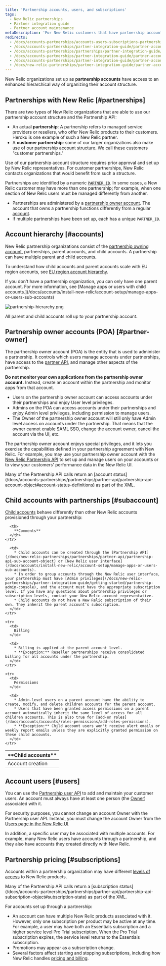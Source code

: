 ```yaml
---
title: 'Partnership accounts, users, and subscriptions'
tags:
  - New Relic partnerships
  - Partner integration guide
  - Partner account maintenance
metaDescription: 'For New Relic customers that have partnership accounts, this explains the hierarchical structure and rules for those accounts.'
redirects:
  - /docs/accounts-partnerships/accounts-users-subscriptions-partnerships
  - /docs/accounts-partnerships/partner-integration-guide/partner-account-maintenance/accounts-users-subscriptions-partnerships
  - /docs/accounts-partnerships/partnerships/partner-integration-guide/feature-access
  - /docs/accounts-partnerships/partner-integration-guide/partner-account-maintenance/feature-access
  - /docs/accounts-partnerships/partner-integration-guide/partner-account-maintenance/partnership-accounts-users-subscriptions
  - /docs/new-relic-partnerships/partner-integration-guide/partner-account-maintenance
---
```



New Relic organizations set up as **partnership accounts** have access to an enhanced hierarchical way of organizing their account structure.

## Partnerships with New Relic [#partnerships]

There are two types of New Relic organizations that are able to use our partnership account structure and the Partnership API:

* An actual **partnership**: A partnership refers to managed service providers or resellers, who offer New Relic products to their customers. Heroku is one example of such a New Relic partner.
* A **customer partnership**: some of our larger organizations also make use of our partnership account structure. We call these customers "customer partnerships."

Use of our partnership account structure requires prior approval and set up by New Relic representatives. For customer partnerships, New Relic contacts organizations that would benefit from such a structure.

Partnerships are identified by a numeric [`PARTNER_ID`](/docs/accounts-partnerships/partnerships/partner-api/partner-api-reference). In some cases, a New Relic customer may have more than one partnership; for example, when one section of New Relic users must be managed differently from another.

* Partnerships are administered by a [partnership owner account](#partner-owner). The account that owns a partnership functions differently from a regular [account](#accounts).
* If multiple partnerships have been set up, each has a unique `PARTNER_ID`.

## Account hierarchy [#accounts]

New Relic partnership organizations consist of the [partnership owning account](#partner-owner), partnerships, parent accounts, and child accounts. A partnership can have multiple parent and child accounts.

To understand how child accounts and parent accounts scale with EU region accounts, see [EU region account hierarchy](/docs/using-new-relic/welcome-new-relic/getting-started/introduction-eu-region-data-center#global-account-hierarchy).

<Callout variant="tip">
  If you don't have a partnership organization, you can only have one parent account. For more information, see [Manage apps or users with child accounts.](/docs/accounts/install-new-relic/account-setup/manage-apps-or-users-sub-accounts)
</Callout>

<img
  title="partnership-hierarchy.png"
  alt="partnership-hierarchy.png"
  src={partnershipsHierarchy}
/>

<figcaption>
  All parent and child accounts roll up to your partnership account.
</figcaption>

## Partnership owner accounts (POA) [#partner-owner]

The partnership owner account (POA) is the entity that is used to administer a partnership. It controls which users manage accounts under partnerships, have access to the [partner API](/docs/new-relic-partnerships/partner-integration-guide/partner-account-maintenance/partner-api), and manage other aspects of the partnership.

**Do not monitor your own applications from the partnership owner account.** Instead, create an account within the partnership and monitor apps from that account.

* Users on the partnership owner account can access accounts under their partnerships and enjoy User level privileges.
* Admins on the POA can access accounts under their partnerships and enjoy Admin level privileges, including permission to manage users.
* The Owner of the partnership owner account will still only have Admin level access on accounts under the partnership. That means that the owner cannot enable SAML SSO, change the account owner, cancel the account via the UI, etc.

The partnership owner account enjoys special privileges, and it lets you exercise the capabilities defined in your partnership agreement with New Relic. For example, you may use your partnership owner account with the [New Relic Partnership API](/docs/new-relic-partnerships/partner-integration-guide/partner-account-maintenance/partner-api) to set up and manage users on your accounts or to view your customers' performance data in the New Relic UI.

<Callout variant="tip">
  Many of the Partnership API calls return an [account status](/docs/accounts-partnerships/partnerships/partner-api/partnership-api-account-object#account-status-definitions) as part of the XML.
</Callout>

## Child accounts with partnerships [#subaccount]

[Child accounts](/docs/accounts/original-accounts-billing/original-users-roles/original-account-structure) behave differently than other New Relic accounts provisioned through your partnership:

<table>
  <thead>
    <tr>
      <th style={{ width: "200px" }}>
        **Child accounts**
      </th>

      <th>
        **Comments**
      </th>
    </tr>
  </thead>

  <tbody>
    <tr>
      <td>
        Account creation
      </td>

      <td>
        * Child accounts can be created through the [Partnership API](/docs/new-relic-partnerships/partnerships/partner-api/partnership-api-sub-account-object) or [New Relic user interface](/docs/accounts/install-new-relic/account-setup/manage-apps-or-users-sub-accounts).
        * In order to group accounts through the New Relic user interface, your partnership must have [Admin privileges](/docs/new-relic-partnerships/partner-integration-guide/getting-started/partnership-admin-console), and the account must have the appropriate subscription level. If you have any questions about partnership privileges or subscription levels, contact your New Relic account representative.
        * Child accounts do not have a New Relic subscription of their own. They inherit the parent account's subscription.
      </td>
    </tr>

    <tr>
      <td>
        Billing
      </td>

      <td>
        * Billing is applied at the parent account level.
        * **Exception:** Reseller partnerships receive consolidated billing for all accounts under the partnership.
      </td>
    </tr>

    <tr>
      <td>
        Permissions
      </td>

      <td>
        * Admin-level users on a parent account have the ability to create, modify, and delete children accounts for the parent account.
        * Users that have been granted access permissions on a parent account automatically inherit the same level of access for all children accounts. This is also true for [add-on roles](/docs/accounts/accounts/roles-permissions/add-roles-permissions).
        * **Exception:** Child account users won't receive alert emails or weekly report emails unless they are explicitly granted permission on these child accounts.
      </td>
    </tr>
  </tbody>
</table>

## Account users [#users]

You can use the [Partnership user API](/docs/accounts-partnerships/partnerships/partner-api/partnership-api-user-object) to add and maintain your customer users. An account must always have at least one person (the [Owner](/docs/accounts-partnerships/accounts/account-billing-usage/users-roles#owner)) associated with it.

For security purposes, you cannot change an account Owner with the Partnership user API. Instead, you must change the account Owner from the [Users page in the New Relic UI](/docs/accounts/accounts/roles-permissions/change-account-owner).

In addition, a specific user may be associated with multiple accounts. For example, many New Relic users have accounts through a partnership, and they also have accounts they created directly with New Relic.

## Partnership pricing [#subscriptions]

Accounts within a partnership organization may have different [levels of access](https://newrelic.com/application-monitoring/pricing) to New Relic products.

<Callout variant="tip">
  Many of the Partnership API calls return a [subscription status](/docs/accounts-partnerships/partnerships/partner-api/partnership-api-subscription-object#subscription-state) as part of the XML.
</Callout>

For accounts set up through a partnership:

* An account can have multiple New Relic products associated with it. However, only one subscription per product may be active at any time. For example, a user may have both an Essentials subscription and a higher service level Pro Trial subscription. When the Pro Trial subscription expires, the service level returns to the Essentials subscription.
* Promotions may appear as a subscription change.
* Several factors affect starting and stopping subscriptions, including how New Relic handles [pricing and billing](/docs/accounts-partnerships/partner-integration-guide/new-relic-products-features/partner-products-pricing-billing).
